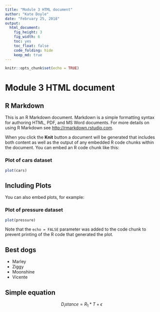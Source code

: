 ```yaml
---
title: "Module 3 HTML document"
author: "Kate Doyle"
date: "February 25, 2018"
output: 
  html_document:
    fig_height: 3
    fig_width: 6
    toc: yes
    toc_float: false
    code_folding: hide
    keep_md: true
---
```


```r
knitr::opts_chunk$set(echo = TRUE)
```

# Module 3 HTML document

## R Markdown {#nextsteps .emphasized}

This is an R Markdown document. Markdown is a simple formatting syntax for authoring HTML, PDF, and MS Word documents. For more details on using R Markdown see <http://rmarkdown.rstudio.com>.

When you click the **Knit** button a document will be generated that includes both content as well as the output of any embedded R code chunks within the document. You can embed an R code chunk like this:

### Plot of cars dataset

```r
plot(cars)
```

## Including Plots

You can also embed plots, for example:

### Plot of pressure dataset

```r
plot(pressure)
```

Note that the `echo = FALSE` parameter was added to the code chunk to prevent printing of the R code that generated the plot.

## Best dogs

* Marley
* Ziggy
* Moonshine
* Vicente

## Simple equation

$$ D_istance = R_1*T + \epsilon $$